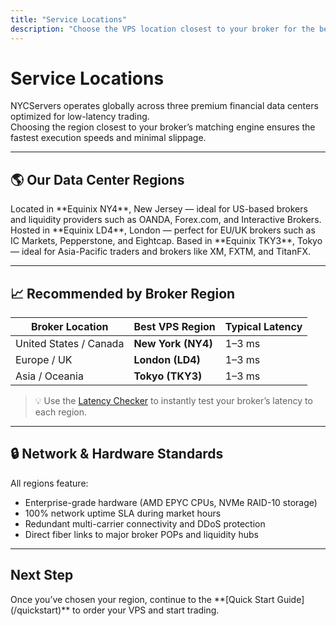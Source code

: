 ```yaml
---
title: "Service Locations"
description: "Choose the VPS location closest to your broker for the best trading performance."
---
```


# Service Locations

NYCServers operates globally across three premium financial data centers optimized for low-latency trading.  
Choosing the region closest to your broker’s matching engine ensures the fastest execution speeds and minimal slippage.

---

## 🌎 Our Data Center Regions

<Columns cols={3}>
  <Card title="New York (NY4)" icon="building" href="https://newyorkcityservers.com/forex-vps">
    Located in **Equinix NY4**, New Jersey — ideal for US-based brokers and liquidity providers such as OANDA, Forex.com, and Interactive Brokers.
  </Card>

  <Card title="London (LD4)" icon="landmark" href="https://newyorkcityservers.com/forex-vps">
    Hosted in **Equinix LD4**, London — perfect for EU/UK brokers such as IC Markets, Pepperstone, and Eightcap.
  </Card>

  <Card title="Tokyo (TKY3)" icon="globe-2" href="https://newyorkcityservers.com/forex-vps">
    Based in **Equinix TKY3**, Tokyo — ideal for Asia-Pacific traders and brokers like XM, FXTM, and TitanFX.
  </Card>
</Columns>

---

## 📈 Recommended by Broker Region

| Broker Location | Best VPS Region | Typical Latency |
|-----------------|----------------|-----------------|
| United States / Canada | **New York (NY4)** | 1–3 ms |
| Europe / UK | **London (LD4)** | 1–3 ms |
| Asia / Oceania | **Tokyo (TKY3)** | 1–3 ms |

> 💡 Use the [Latency Checker](https://newyorkcityservers.com/broker-latency) to instantly test your broker’s latency to each region.

---

## 🔒 Network & Hardware Standards

All regions feature:
- Enterprise-grade hardware (AMD EPYC CPUs, NVMe RAID-10 storage)
- 100% network uptime SLA during market hours
- Redundant multi-carrier connectivity and DDoS protection
- Direct fiber links to major broker POPs and liquidity hubs

---

## Next Step

<Callout type="success">
Once you’ve chosen your region, continue to the **[Quick Start Guide](/quickstart)** to order your VPS and start trading.
</Callout>
